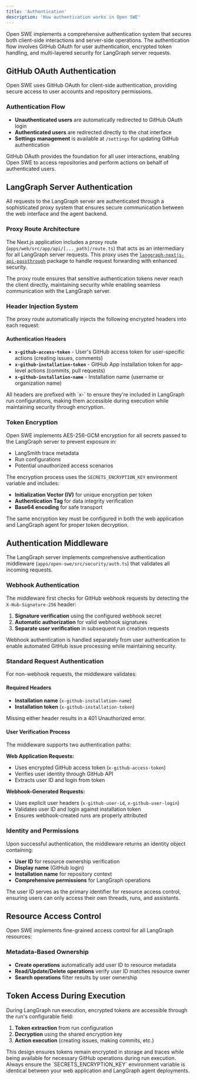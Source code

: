 ```yaml
---
title: 'Authentication'
description: 'How authentication works in Open SWE'
---
```


Open SWE implements a comprehensive authentication system that secures both client-side interactions and server-side operations. The authentication flow involves GitHub OAuth for user authentication, encrypted token handling, and multi-layered security for LangGraph server requests.

## GitHub OAuth Authentication

Open SWE uses GitHub OAuth for client-side authentication, providing secure access to user accounts and repository permissions.

### Authentication Flow

- **Unauthenticated users** are automatically redirected to GitHub OAuth login
- **Authenticated users** are redirected directly to the chat interface
- **Settings management** is available at `/settings` for updating GitHub authentication

<Note>
GitHub OAuth provides the foundation for all user interactions, enabling Open SWE to access repositories and perform actions on behalf of authenticated users.
</Note>

## LangGraph Server Authentication

All requests to the LangGraph server are authenticated through a sophisticated proxy system that ensures secure communication between the web interface and the agent backend.

### Proxy Route Architecture

The Next.js application includes a proxy route (`apps/web/src/app/api/[..._path]/route.ts`) that acts as an intermediary for all LangGraph server requests. This proxy uses the [`langgraph-nextjs-api-passthrough`](https://www.npmjs.com/package/langgraph-nextjs-api-passthrough) package to handle request forwarding with enhanced security.

<Tip>
The proxy route ensures that sensitive authentication tokens never reach the client directly, maintaining security while enabling seamless communication with the LangGraph server.
</Tip>

### Header Injection System

The proxy route automatically injects the following encrypted headers into each request:

#### Authentication Headers

- **`x-github-access-token`** - User's GitHub access token for user-specific actions (creating issues, comments)
- **`x-github-installation-token`** - GitHub App installation token for app-level actions (commits, pull requests)
- **`x-github-installation-name`** - Installation name (username or organization name)

<Note>
All headers are prefixed with `x-` to ensure they're included in LangGraph run configurations, making them accessible during execution while maintaining security through encryption.
</Note>

### Token Encryption

Open SWE implements AES-256-GCM encryption for all secrets passed to the LangGraph server to prevent exposure in:
- LangSmith trace metadata
- Run configurations
- Potential unauthorized access scenarios

The encryption process uses the `SECRETS_ENCRYPTION_KEY` environment variable and includes:
- **Initialization Vector (IV)** for unique encryption per token
- **Authentication Tag** for data integrity verification
- **Base64 encoding** for safe transport

<Tip>
The same encryption key must be configured in both the web application and LangGraph agent for proper token decryption.
</Tip>

## Authentication Middleware

The LangGraph server implements comprehensive authentication middleware (`apps/open-swe/src/security/auth.ts`) that validates all incoming requests.

### Webhook Authentication

The middleware first checks for GitHub webhook requests by detecting the `X-Hub-Signature-256` header:

1. **Signature verification** using the configured webhook secret
2. **Automatic authorization** for valid webhook signatures
3. **Separate user verification** in subsequent run creation requests

<Note>
Webhook authentication is handled separately from user authentication to enable automated GitHub issue processing while maintaining security.
</Note>

### Standard Request Authentication

For non-webhook requests, the middleware validates:

#### Required Headers
- **Installation name** (`x-github-installation-name`)
- **Installation token** (`x-github-installation-token`)

Missing either header results in a 401 Unauthorized error.

#### User Verification Process

The middleware supports two authentication paths:

**Web Application Requests:**
- Uses encrypted GitHub access token (`x-github-access-token`)
- Verifies user identity through GitHub API
- Extracts user ID and login from token

**Webhook-Generated Requests:**
- Uses explicit user headers (`x-github-user-id`, `x-github-user-login`)
- Validates user ID and login against installation token
- Ensures webhook-created runs are properly attributed

### Identity and Permissions

Upon successful authentication, the middleware returns an identity object containing:
- **User ID** for resource ownership verification
- **Display name** (GitHub login)
- **Installation name** for repository context
- **Comprehensive permissions** for LangGraph operations

<Tip>
The user ID serves as the primary identifier for resource access control, ensuring users can only access their own threads, runs, and assistants.
</Tip>

## Resource Access Control

Open SWE implements fine-grained access control for all LangGraph resources:

### Metadata-Based Ownership
- **Create operations** automatically add user ID to resource metadata
- **Read/Update/Delete operations** verify user ID matches resource owner
- **Search operations** filter results by user ownership

## Token Access During Execution

During LangGraph run execution, encrypted tokens are accessible through the run's configurable field:

1. **Token extraction** from run configuration
2. **Decryption** using the shared encryption key
3. **Action execution** (creating issues, making commits, etc.)

<Note>
This design ensures tokens remain encrypted in storage and traces while being available for necessary GitHub operations during run execution.
</Note>

<Tip>
Always ensure the `SECRETS_ENCRYPTION_KEY` environment variable is identical between your web application and LangGraph agent deployments.
</Tip>
